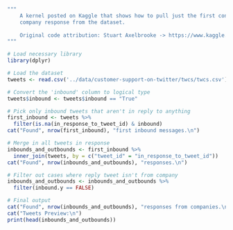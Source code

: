 ```r
""" 
    A kernel posted on Kaggle that shows how to pull just the first consumer request and
    company response from the dataset.
    
    Original code attribution: Stuart Axelbrooke -> https://www.kaggle.com/code/soaxelbrooke/first-inbound-and-response-tweets/script
"""
```

```r
# Load necessary library
library(dplyr)

# Load the dataset
tweets <- read.csv('../data/customer-support-on-twitter/twcs/twcs.csv')
```

```r
# Convert the 'inbound' column to logical type
tweets$inbound <- tweets$inbound == "True"

# Pick only inbound tweets that aren't in reply to anything
first_inbound <- tweets %>%
  filter(is.na(in_response_to_tweet_id) & inbound)
cat("Found", nrow(first_inbound), "first inbound messages.\n")

# Merge in all tweets in response
inbounds_and_outbounds <- first_inbound %>%
  inner_join(tweets, by = c("tweet_id" = "in_response_to_tweet_id"))
cat("Found", nrow(inbounds_and_outbounds), "responses.\n")

# Filter out cases where reply tweet isn't from company
inbounds_and_outbounds <- inbounds_and_outbounds %>%
  filter(inbound.y == FALSE)

# Final output
cat("Found", nrow(inbounds_and_outbounds), "responses from companies.\n")
cat("Tweets Preview:\n")
print(head(inbounds_and_outbounds))


```
